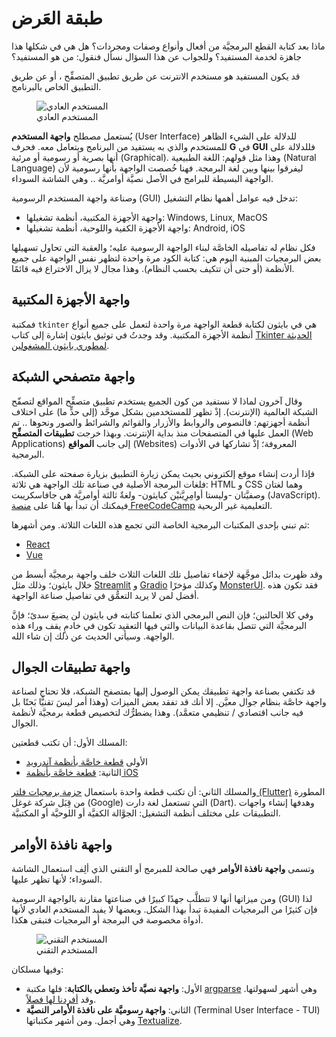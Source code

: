 # طبقة العَرض

ماذا بعد كتابة القطع البرمجيَّة من أفعال وأنواع وصفات ومجردات؟ هل هي في شكلها هذا جاهزة لخدمة المستفيد؟ وللجواب عن هذا السؤال نسأل فنقول: من هو المستفيد؟

قد يكون المستفيد هو مستخدم الانترنت عن طريق تطبيق المتصفِّح ، أو عن طريق التطبيق الخاص بالبرنامج.

![المستخدم العادي](../../assets/users/dev_to_user.png)

يُستعمل مصطلح **واجهة المستخدم** (User Interface) للدلالة على الشيء الظاهر للمستخدم والذي به يستفيد من البرنامج ويتعامل معه. فحرف **G** في **GUI** فللدلالة على أنها بصرية أو رسومية أو مرئية (Graphical). وهذا مثل قولهم: اللغة الطبيعية (Natural Language) ليفرقوا بينها وبين لغة البرمجة. فهنا خُصصت الواجهة بأنها رسومية لأن الواجهة البسيطة للبرامج في الأصل نصيَّة أوامريَّة .. وهي الشاشة السوداء.

وصناعة واجهة المستخدم الرسومية (GUI) تدخل فيه عوامل أهمها نظام التشغيل:

- واجهة الأجهزة المكتبية، أنظمة تشغيلها: Windows, Linux, MacOS
- واجهة الأجهزة الكفية واللوحية، أنظمة تشغيلها: Android, iOS

فكل نظام له تفاصيله الخاصَّة لبناء الواجهة الرسومية عليه؛ والعقبة التي تحاول تسهيلها بعض البرمجيات المبنية اليوم هي: كتابة الكود مرة واحدة لتظهر نفس الواجهة على جميع الأنظمة (أو حتى أن تتكيف بحسب النظام). وهذا مجال لا يزال الاختراع فيه قائمًا.

## واجهة الأجهزة المكتبية

فمكتبة `tkinter` هي في بايثون لكتابة قطعة الواجهة مرة واحدة لتعمل على جميع أنواع أنظمة الأجهزة المكتبية. وقد وجدتُ في توثيق بايثون إشارة إلى كتاب [Tkinter الحديثة لمطوري بايثون المشغولين](https://tkdocs.com/book.html). 

## واجهة متصفحي الشبكة

وقال آخرون لماذا لا نستفيد من كون الجميع يستخدم تطبيق متصفِّح المواقع لتصفّح الشبكة العالمية (الإنترنت). إذْ تظهر للمستخدمين بشكل موحَّد (إلى حدٍّ ما) على اختلاف أنظمة أجهزتهم: فالنصوص والروابط والأزرار والقوائم والشرائط والصور ونحوها .. تم العمل عليها في المتصفحات منذ بداية الإنترنت. وبهذا خرجت **تطبيقات المتصفِّح** (Web Applications) إلى جانب **المواقع** (Websites) المعروفة؛ إذْ تشاركها في الأدوات البرمجية.

فإذا أردت إنشاء موقع إلكتروني بحيث يمكن زيارة التطبيق بزيارة صفحته على الشبكة. فلغات البرمجة الأصلية في صناعة تلك الواجهة هي ثلاثة:  HTML و CSS وهما لغتان وصفيَّتان -وليستا أوامِرِيَّتيْن كبايثون- ولغةٌ ثالثة أوامريَّة هي جافاسكريبت (JavaScript). فيمكنك أن تبدأ بها هُنا على [منصة FreeCodeCamp](https://www.freecodecamp.org/learn/) التعليمية غير الربحية.

ثم تبني بإحدى المكتبات البرمجية الخاصة التي تجمع هذه اللغات الثلاثة. ومن أشهرها:

- [React](https://react.dev/)
- [Vue](https://vuejs.org/)

وقد ظهرت بدائل موجَّهة لإخفاء تفاصيل تلك اللغات الثلاث خلف واجهة برمجيَّة أبسط من خلال بايثون؛ وذلك مثل [Streamlit](https://streamlit.io/) و [Gradio](https://www.gradio.app/) وكذلك مؤخرًا [MonsterUI](https://monsterui.answer.ai/). فقد تكون هذه أفضل لمن لا يريد التعمُّق في تفاصيل صناعة الواجهة.

وفي كلا الحالتين؛ فإن النص البرمجي الذي تعلمنا كتابته في بايثون لن يضيعَ سدىً؛ فإنَّ البرمجيَّة التي تتصل بقاعدة البيانات والتي فيها التعقيد تكون في خادمٍ يقف وراء هذه الواجهة. وسيأتي الحديث عن ذلك إن شاء الله.

## واجهة تطبيقات الجوال

قد تكتفي بصناعة واجهة تطبيقك يمكن الوصول إليها بمتصفح الشبكة، فلا تحتاج لصناعة واجهة خاصَّة بنظام جوال معيَّن. إلا أنك قد تفقد بعض الميزات (وهذا أمر ليسَ تقنيًّا بَحتًا بل فيه جانب اقتصادي / تنظيمي متعمَّد). وهذا يضطرُّك لتخصيص قطعة برمجيَّة لأنظمة الجوال.

المسلك الأول: أن تكتب قطعتين:

- الأولى [قطعة خاصَّة بأنظمة آندرويد](https://developer.android.com/codelabs/basic-android-kotlin-compose-first-app)
- الثانية: [قطعة خاصَّة بأنظمة iOS](https://developer.apple.com/ios/planning/)

والمسلك الثاني: أن تكتب قطعة واحدة باستعمال [حزمة برمجيات فلتر (Flutter)](https://flutter.dev/) المطورة من قِبَل شركة غوغل (Google) التي تستعمل لغة دارت (Dart). وهدفها إنشاء واجهات التطبيقات على مختلف أنظمة التشغيل: الجوَّالة الكفيَّة أو اللوحيَّة أو المكتبيَّة.

## واجهة نافذة الأوامر

وتسمى **واجهة نافذة الأوامر** فهي صالحة للمبرمج أو التقني الذي ألِف استعمال الشاشة السوداء؛ لأنها تظهر عليها.

ومن ميزاتها أنها لا تتطلَّب جهدًا كبيرًا في صناعتها مقارنة بالواجهة الرسومية (GUI) لذا فإن كثيرًا من البرمجيات المفيدة تبدأ بهذا الشكل. وبعضها لا يفيد المستخدم العادي لأنها أدواة مخصوصة في البرمجة أو البرمجيات فتبقى هكذا. 

![المستخدم التقني](../../assets/users/dev_to_techie.png)

وفيها مسلكان:

- الأول: **واجهة نصيَّة تأخذ وتعطي بالكتابة**: فلها مكتبة [argparse](https://docs.python.org/3/library/argparse.html) وهي أشهر لسهولتها. وقد [أفردنا لها فصلاً](./a2_argparse.qmd).
- الثاني: **واجهة رسوميَّة على نافذة الأوامر النصيَّة** (Terminal User Interface - TUI) وهي أجمل. ومن أشهر مكتباتها [Textualize](https://www.textualize.io/).
